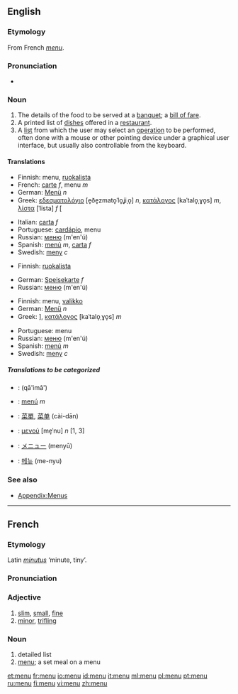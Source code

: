 {{see|menú}}
==English==

===Etymology===
From French ''[[menu#French|menu]]''.

===Pronunciation===
* {{IPA|/ˈmɛnju:/}}

===Noun===
{{en-noun}}

#The details of the food to be served at a [[banquet]]; a [[bill of fare]].
#A printed list of [[dish]]es offered in a [[restaurant]].
#A [[list]] from which the user may select an [[operation]] to be performed, often done with a mouse or other pointing device under a graphical user interface, but usually also controllable from the keyboard.

====Translations====
{{trans-top|The details of the food to be served at a banquet}}
*Finnish: menu, [[ruokalista]]
*French: [[carte#French|carte]] ''f'', menu ''m''
*German: [[Menü]] ''n''
*Greek: [[εδεσματολόγιο]] [e̞ðe̞zmato̞ˈlo̞ʝiˌo̞] ''n'', [[κατάλογος]] [kaˈtalo̞ˌɣo̞s] ''m'', [[λίστα]] [ˈlista] ''f'' [
{{trans-mid}}
*Italian: [[carta#Italian|carta]] ''f''
*Portuguese: [[cardápio]], menu
*Russian: [[меню]] (m'en'ú) {{n}}
*Spanish: [[menú]] ''m'', [[carta]] ''f''
*Swedish: [[meny]] ''c''
{{trans-bottom}}

{{trans-top|A printed list of dishes offered in a restaurant}}
*Finnish: [[ruokalista]]
{{trans-mid}}
*German: [[Speisekarte]] ''f''
*Russian: [[меню]] (m'en'ú) {{n}}
{{trans-bottom}}

{{trans-top|A list from which the user may select an operation to be performed}}
*Finnish: menu, [[valikko]]
*German: [[Menü]] ''n''
*Greek: ], [[κατάλογος]] [kaˈtalo̞ˌɣo̞s] ''m''
{{trans-mid}}
*Portuguese: menu
*Russian: [[меню]] (m'en'ú) {{n}}
*Spanish: [[menú]] ''m''
*Swedish: [[meny]] ''c''
{{trans-bottom}}

=====Translations to be categorized=====
{{checktrans}}
{{top}}
*{{ttbc|Arabic}}: {{ARchar|[[قائمة]]}} (qā'imâ')
*{{ttbc|Catalan}}: [[menú]] ''m''
*{{ttbc|Chinese}}: [[菜單]], [[菜单]] (cài-dān)
*{{ttbc|Greek}}: [[μενού]] [me̞ˈnu] ''n'' [1, 3]
{{mid}}
*{{ttbc|Japanese}}: [[メニュー]] (menyū)
*{{ttbc|Korean}}: [[메뉴]] (me-nyu)
{{bottom}}

===See also===
* [[Appendix:Menus]]

----

==French==
===Etymology===
Latin ''[[minutus]]'' ‘minute, tiny’.

===Pronunciation===
{{IPA|/məny/}}

===Adjective===
{{fr-adj}}

# [[slim]], [[small]], [[fine]]
# [[minor]], [[trifling]]

===Noun===
{{fr-noun-reg|m}}

# detailed list
# [[menu#English|menu]]; a set meal on a menu

[[et:menu]]
[[fr:menu]]
[[io:menu]]
[[id:menu]]
[[it:menu]]
[[ml:menu]]
[[pl:menu]]
[[pt:menu]]
[[ru:menu]]
[[fi:menu]]
[[vi:menu]]
[[zh:menu]]